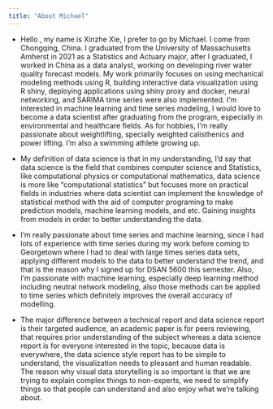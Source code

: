 ---
title: "About Michael"
---

-    Hello , my name is Xinzhe Xie, I prefer to go by Michael. I come from Chongqing, China. I graduated from the University of Massachusetts Amherst in 2021 as a Statistics and Actuary major, after I graduated, I worked in China as a data analyst, working on developing river water quality forecast models. My work primarily focuses on using mechanical modeling methods using R, building interactive data visualization using R shiny, deploying applications using shiny proxy and docker, neural networking, and SARIMA time series were also implemented. I'm interested in machine learning and time series modeling, I would love to become a data scientist after graduating from the program, especially in environmental and healthcare fields. As for hobbies, I'm really passionate about weightlifting, specially weighted calisthenics and power lifting. I'm also a swimming athlete growing up. 

-    My definition of data science is that in my understanding, I'd say that data science is the field that combines computer science and Statistics, like computational physics or computational mathematics, data science is more like "computational statistics" but focuses more on practical fields in industries where data scientist can implement the knowledge of statistical method with the aid of computer programing to make prediction models, machine learning models, and etc. Gaining insights from models in order to better understanding the data.

-   I'm really passionate about time series and machine learning, since I had lots of experience with time series during my work before coming to Georgetown where I had to deal with large times series data sets, applying different models to the data to better understand the trend, and that is the reason why I signed up for DSAN 5600 this semester. Also, I'm passionate with machine learning, especially deep learning method including neutral network modeling, also those methods can be applied to time series which definitely improves the overall accuracy of modelling.

-   The major difference between a technical report and data science report is their targeted audience, an academic paper is for peers reviewing, that requires prior understanding of the subject whereas a data science report is for everyone interested in the topic, because data is everywhere, the data science style report has to be simple to understand, the visualization needs to pleasant and human readable.  The reason why visual data storytelling is so important is that we are trying to explain complex things to non-experts, we need to simplify things so that people can understand and also enjoy what we're talking about. 
